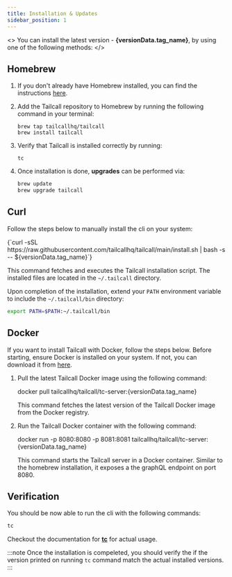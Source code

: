 ```yaml
---
title: Installation & Updates
sidebar_position: 1
---
```



<>
  You can install the latest version - <b> {versionData.tag_name}</b>, by using one of the following methods:
</>

## Homebrew

1. If you don't already have Homebrew installed, you can find the instructions [here](https://brew.sh/).

2. Add the Tailcall repository to Homebrew by running the following command in your terminal:
   ```shell
   brew tap tailcallhq/tailcall
   brew install tailcall
   ```
3. Verify that Tailcall is installed correctly by running:

   ```shell
   tc
   ```

4. Once installation is done, **upgrades** can be performed via:

   ```bash
   brew update
   brew upgrade tailcall
   ```

## Curl

Follow the steps below to manually install the cli on your system:

<CodeBlock language="bash">
  {`curl -sSL https://raw.githubusercontent.com/tailcallhq/tailcall/main/install.sh | bash -s -- ${versionData.tag_name}`}
</CodeBlock>

This command fetches and executes the Tailcall installation script. The installed files are located in the `~/.tailcall` directory.

Upon completion of the installation, extend your `PATH` environment variable to include the `~/.tailcall/bin` directory:

```bash
export PATH=$PATH:~/.tailcall/bin
```

## Docker

If you want to install Tailcall with Docker, follow the steps below. Before starting, ensure Docker is installed on your system. If not, you can download it from [here](https://www.docker.com/products/docker-desktop).

1. Pull the latest Tailcall Docker image using the following command:

   <CodeBlock language="bash">docker pull tailcallhq/tailcall/tc-server:{versionData.tag_name}</CodeBlock>

   This command fetches the latest version of the Tailcall Docker image from the Docker registry.

2. Run the Tailcall Docker container with the following command:

   <CodeBlock language="bash">
     docker run -p 8080:8080 -p 8081:8081 tailcallhq/tailcall/tc-server:
     {versionData.tag_name}
   </CodeBlock>

   This command starts the Tailcall server in a Docker container. Similar to the homebrew installation, it exposes a the graphQL endpoint on port 8080.

## Verification

You should be now able to run the cli with the following commands:

```bash
tc
```

Checkout the documentation for **[tc]** for actual usage.

:::note
Once the installation is compeleted, you should verify the if the version printed on running `tc` command match the actual installed versions.
:::

[tc]: /docs/intro/cli
[CLI]: /docs/intro/cli
